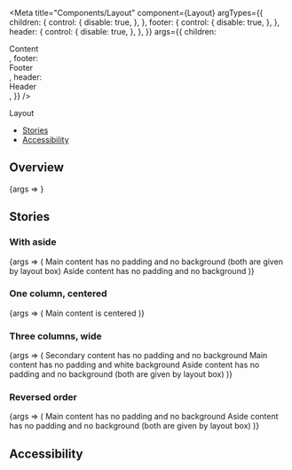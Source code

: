 
<Meta
  title="Components/Layout"
  component={Layout}
  argTypes={{
    children: {
      control: {
        disable: true,
      },
    },
    footer: {
      control: {
        disable: true,
      },
    },
    header: {
      control: {
        disable: true,
      },
    },
  }}
  args={{
    children: <div>Content</div>,
    footer: <div>Footer</div>,
    header: <div>Header</div>,
  }}
/>

<PageHeader>Layout</PageHeader>

- [Stories](#stories)
- [Accessibility](#accessibility)

## Overview

<Canvas>
  <Story name="Default">{args => <Layout {...args} />}</Story>
</Canvas>

<ArgsTable story="Default" />

## Stories

### With aside

<Canvas>
  <Story name="With Aside">
    {args => (
      <Layout {...args}>
        <LayoutContent>
          <Text>
            Main content has no padding and no background (both are given by
            layout box)
          </Text>
        </LayoutContent>
        <LayoutAsideContent>
          <Text>Aside content has no padding and no background</Text>
        </LayoutAsideContent>
      </Layout>
    )}
  </Story>
</Canvas>

### One column, centered

<Canvas>
  <Story name="One Column Centered">
    {args => (
      <Layout {...args}>
        <LayoutContent center>
          <Text>Main content is centered</Text>
        </LayoutContent>
      </Layout>
    )}
  </Story>
</Canvas>

### Three columns, wide

<Canvas>
  <Story name="Three Columns Wide" args={{threeColumns: true, wide: true}}>
    {args => (
      <Layout {...args}>
        <LayoutSecondaryContent>
          <Text>Secondary content has no padding and no background</Text>
        </LayoutSecondaryContent>
        <LayoutContent>
          <Text>Main content has no padding and white background</Text>
        </LayoutContent>
        <LayoutAsideContent>
          <Text>
            Aside content has no padding and no background (both are given by
            layout box)
          </Text>
        </LayoutAsideContent>
      </Layout>
    )}
  </Story>
</Canvas>

### Reversed order

<Canvas>
  <Story name="Reversed Order" args={{reversedOrder: true}}>
    {args => (
      <Layout {...args}>
        <LayoutContent>
          <Text>Main content has no padding and no background</Text>
        </LayoutContent>
        <LayoutAsideContent>
          <Text>
            Aside content has no padding and no background (both are given by
            layout box)
          </Text>
        </LayoutAsideContent>
      </Layout>
    )}
  </Story>
</Canvas>

## Accessibility

<LayoutA11y />
